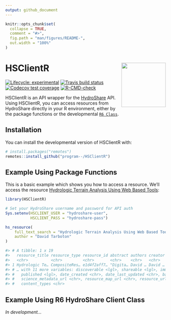 ```yaml
---
output: github_document
---
```


<!-- README.md is generated from README.Rmd. Please edit that file -->

```r
knitr::opts_chunk$set(
  collapse = TRUE,
  comment = "#>",
  fig.path = "man/figures/README-",
  out.width = "100%"
)
```

# HSClientR <a href='https://github.com/program--/HSClientR'><img src='man/figures/logo.png' align="right" height="139" /></a>

<!-- badges: start -->
[![Lifecycle: experimental](https://img.shields.io/badge/lifecycle-experimental-orange.svg)](https://www.tidyverse.org/lifecycle/#experimental)
[![Travis build status](https://travis-ci.com/program--/HSClientR.svg?branch=master)](https://travis-ci.com/program--/HSClientR)
[![Codecov test coverage](https://codecov.io/gh/program--/HSClientR/branch/master/graph/badge.svg)](https://codecov.io/gh/program--/HSClientR)
[![R-CMD-check](https://github.com/program--/HSClientR/workflows/R-CMD-check/badge.svg)](https://github.com/program--/HSClientR/actions)
<!-- [![CRAN status](https://www.r-pkg.org/badges/version/HSClientR)](https://CRAN.R-project.org/package=HSClientR) -->
<!-- badges: end -->

HSClientR is an API wrapper for the [HydroShare](https://www.hydroshare.org) API.
Using HSClientR, you can access resources from HydroShare directly in your R environment,
either by the package functions or the developmental [`R6 Class`](https://r6.r-lib.org/reference/R6Class.html). 

## Installation

You can install the developmental version of HSClientR with:

``` r
# install.packages("remotes")
remotes::install_github("program--/HSClientR")
```

## Example Using Package Functions

This is a basic example which shows you how to access a resource. We'll access the resource
[Hydrologic Terrain Analysis Using Web Based Tools](https://www.hydroshare.org/resource/e1d4f2aff7d84f79b901595f6ea48368/):

```r
library(HSClientR)

# Set your HydroShare username and password for API auth
Sys.setenv(HSCLIENT_USER = "hydroshare-user",
           HSCLIENT_PASS = "hydroshare-pass")

hs_resource(
    full_text_search = "Hydrologic Terrain Analysis Using Web Based Tools",
    author = "David Tarboton"
)

#> # A tibble: 1 x 19
#>   resource_title resource_type resource_id abstract authors creator doi   public
#>   <chr>          <chr>         <chr>       <chr>    <chr>   <chr>   <lgl> <lgl> 
#> 1 Hydrologic Te… CompositeRes… e1d4f2aff7… "Digita… David … David … NA    TRUE  
#> # … with 11 more variables: discoverable <lgl>, shareable <lgl>, immutable <lgl>,
#> #   published <lgl>, date_created <chr>, date_last_updated <chr>, bag_url <chr>,
#> #   science_metadata_url <chr>, resource_map_url <chr>, resource_url <chr>,
#> #   content_types <chr>
```

## Example Using R6 HydroShare Client Class

*In development...*